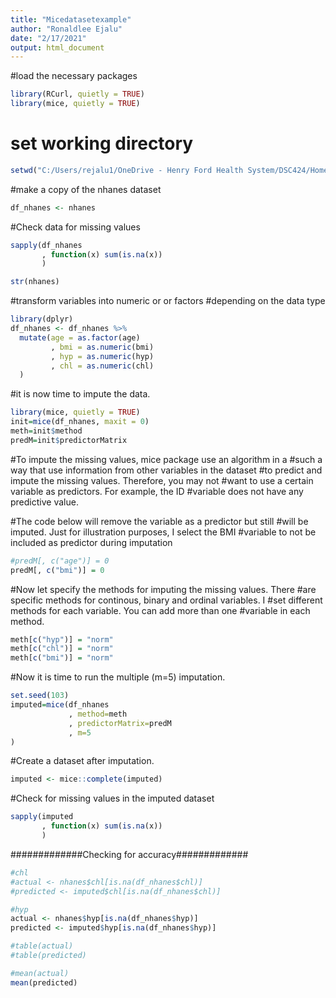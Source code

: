 ---
title: "Micedatasetexample"
author: "Ronaldlee Ejalu"
date: "2/17/2021"
output: html_document
---

#load the necessary packages
```{r}
library(RCurl, quietly = TRUE)
library(mice, quietly = TRUE)
```

# set working directory
```{r}
setwd("C:/Users/rejalu1/OneDrive - Henry Ford Health System/DSC424/HomeWork3")
```


#make a copy of the nhanes dataset
```{r}
df_nhanes <- nhanes
```


#Check data for missing values
```{r}
sapply(df_nhanes
       , function(x) sum(is.na(x))
       )
```

```{r}
str(nhanes)
```

#transform variables into numeric or or factors 
#depending on the data type
```{r}
library(dplyr)
df_nhanes <- df_nhanes %>%
  mutate(age = as.factor(age)
         , bmi = as.numeric(bmi)
         , hyp = as.numeric(hyp)
         , chl = as.numeric(chl)
  )
```

#it is now time to impute the data.
```{r}
library(mice, quietly = TRUE)
init=mice(df_nhanes, maxit = 0)
meth=init$method
predM=init$predictorMatrix
```
#To impute the missing values, mice package use an algorithm in a #such a way that use information from other variables in the dataset #to predict and impute the missing values. Therefore, you may not #want to use a certain variable as predictors. For example, the ID #variable does not have any predictive value.

#The code below will remove the variable as a predictor but still #will be imputed. Just for illustration purposes, I select the BMI #variable to not be included as predictor during imputation
```{r}
#predM[, c("age")] = 0
predM[, c("bmi")] = 0
```

#Now let specify the methods for imputing the missing values. There #are specific methods for continous, binary and ordinal variables. I #set different methods for each variable. You can add more than one #variable in each method.
```{r}
meth[c("hyp")] = "norm"
meth[c("chl")] = "norm"
meth[c("bmi")] = "norm"
```

#Now it is time to run the multiple (m=5) imputation.
```{r}
set.seed(103)
imputed=mice(df_nhanes
             , method=meth
             , predictorMatrix=predM
             , m=5
)
```
#Create a dataset after imputation.
```{r}
imputed <- mice::complete(imputed)
```
#Check for missing values in the imputed dataset
```{r}
sapply(imputed
       , function(x) sum(is.na(x))
       )
```

#############Checking for accuracy#############
```{r}
#chl
#actual <- nhanes$chl[is.na(df_nhanes$chl)]
#predicted <- imputed$chl[is.na(df_nhanes$chl)]

#hyp
actual <- nhanes$hyp[is.na(df_nhanes$hyp)]
predicted <- imputed$hyp[is.na(df_nhanes$hyp)]

#table(actual)
#table(predicted)

#mean(actual)
mean(predicted)
```
